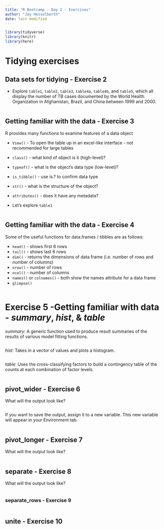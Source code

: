 ```yaml
---
title: "R Bootcamp - Day 2 - Exercises"
author: "Jay Hesselberth"
date: last-modified
---
```


```r
library(tidyverse)
library(knitr)
library(here)
```

# Tidying exercises

## Data sets for tidying - Exercise 2

* Explore `table1`, `table2`, `table3`, `table4a`, `table4b`, and `table5`,
which all display the number of TB cases documented by the World Health
Organization in Afghanistan, Brazil, and China between 1999 and 2000. 

```r

```

## Getting familiar with the data - Exercise 3

R provides many functions to examine features of a data object

  - `View()` - To open the table up in an excel-like interface - not recommended for large tables
  - `class()` - what kind of object is it (high-level)?
  - `typeof()` - what is the object’s data type (low-level)?
  - `is_tibble()` - use is.? to confirm data type
  - `str()` - what is the structure of the object?
  - `attributes()` - does it have any metadata?

* Let's explore `table1`

```r

```

## Getting familiar with the data - Exercise 4

Some of the useful functions for data.frames / tibbles are as follows:  

- `head()` - shows first 6 rows  
- `tail()` - shows last 6 rows  
- `dim()` - returns the dimensions of data frame (i.e. number of rows and number of columns)  
- `nrow()` - number of rows  
- `ncol()` - number of columns  
- `names()` or `colnames()` - both show the names attribute for a data frame  
- `glimpse()`

```r

```

# Exercise 5 -Getting familiar with data - _summary_, _hist_, & _table_

_summary_: A generic function used to produce result summaries of the results of various model fitting functions.

```r

```

_hist_: Takes in a vector of values and plots a histogram.

```r

```

_table_: Uses the cross-classifying factors to build a contingency table of the counts at each combination of factor levels.

```r

```

## pivot_wider - Exercise 6

What will the output look like?

```r

```

If you want to save the output, assign it to a new variable. This new variable
will appear in your Environment tab.

```r

```

## pivot_longer - Exercise 7

What will the output look like?

```r

```

## separate - Exercise 8

What will the output look like?

```r

```

### separate_rows - Exercise 9

```r

```

## unite - Exercise 10

```r

```
